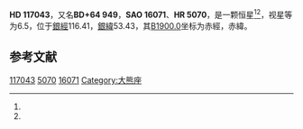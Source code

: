 {{Starbox begin
| name = HD 117043
}}
{{Starbox observe
| epoch = [[J2000.0|J2000.0]]
| constell = {{星座名待查}}<ref name=SIMBAD>{{cite web
 | url=http://simbad.u-strasbg.fr/simbad/sim-id?Ident=HR+5070
 | title=Pulsating variable Star
 | publisher=Centre de Données astronomiques de Strasbourg
 | work=SIMBAD
 | accessdate=2012-07-13
 | archive-date=2016-03-18
 | archive-url=https://web.archive.org/web/20160318220829/http://simbad.u-strasbg.fr/simbad/sim-id?Ident=HR+5070
 | dead-url=no
 }}</ref><ref name=DATA>{{cite web
 | url=http://vizier.u-strasbg.fr/viz-bin/VizieR-5?-out.add=.&-source=5050&-corr=PK=HR&-out.max=9999&HR=5070
 | title=VizieR Detailed Page
 | accessdate=2012-07-13
 | archive-date=2016-03-04
 | archive-url=https://web.archive.org/web/20160304231358/http://vizier.u-strasbg.fr/viz-bin/VizieR-5?-out.add=.&-source=5050&-corr=PK=HR&-out.max=9999&HR=5070
 | dead-url=no
 }}</ref>
| 星官 = 
| ra = {{RA|13|25|59.9}}<ref name=SIMBAD /><ref name=DATA />
| dec = {{DEC|+63|15|40}}<ref name=SIMBAD /><ref name=DATA />
| appmag_v = 6.5<ref name=SIMBAD /><ref name=DATA />
}}
{{Starbox character
| class = G6V<ref name=SIMBAD /><ref name=DATA />
| b-v = 0.74<ref name=SIMBAD /><ref name=DATA />
| u-b = 0.3<ref name=SIMBAD /><ref name=DATA />
| r-i = <ref name=SIMBAD /><ref name=DATA />
| variable = 
}}
{{Starbox astrometry
| radial_v = 0.3
| prop_mo_ra = -31
| parallax = 0.028
| p_error = 
}}
{{Starbox catalog
| names =BD+64 949，[[SAO星表|SAO]] 16071，[[HD星表|HD]] 117043，[[HR星表|HR]] 5070}}
{{Starbox reference |Simbad=HR+5070}}
{{Starbox end}}

'''HD 117043'''，又名'''BD+64 949'''，'''SAO 16071'''、'''HR 5070'''，是一颗恒星<ref name=SIMBAD /><ref name=DATA />，视星等为6.5，位于[[銀道座標系|銀經]]116.41，[[銀道座標系|銀緯]]53.43，其[[B1900.0|B1900.0]]坐标为赤經{{RA|13|22|34.8}}，赤緯{{DEC|+63|53.43|29}}。

== 参考文献 ==
{{reflist}}

{{star-stub}}

[[Category:HD和HDE天體|117043]]
[[Category:HR天體|5070]]
[[Category:SAO天體|16071]]
[[Category:大熊座|Category:大熊座]]